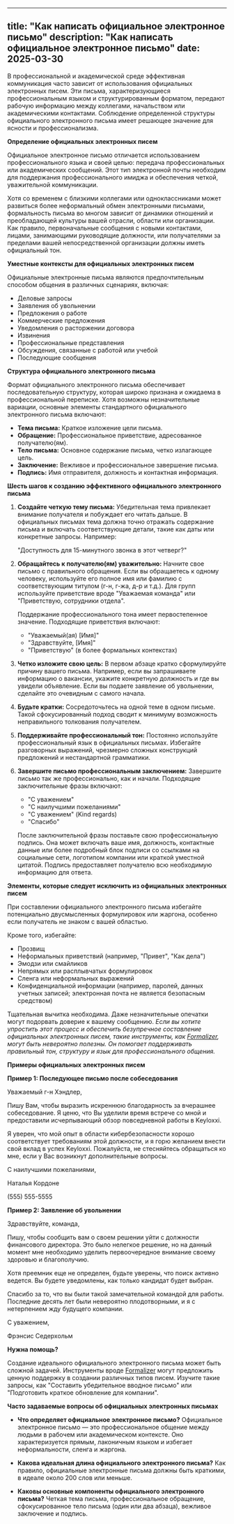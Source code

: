 
---
title: "Как написать официальное электронное письмо"
description: "Как написать официальное электронное письмо"
date: 2025-03-30
---


В профессиональной и академической среде эффективная коммуникация часто зависит от использования официальных электронных писем. Эти письма, характеризующиеся профессиональным языком и структурированным форматом, передают рабочую информацию между коллегами, начальством или академическими контактами. Соблюдение определенной структуры официального электронного письма имеет решающее значение для ясности и профессионализма.

**Определение официальных электронных писем**

Официальное электронное письмо отличается использованием профессионального языка и своей целью: передача профессиональных или академических сообщений. Этот тип электронной почты необходим для поддержания профессионального имиджа и обеспечения четкой, уважительной коммуникации.

Хотя со временем с близкими коллегами или одноклассниками может развиться более неформальный обмен электронными письмами, формальность письма во многом зависит от динамики отношений и преобладающей культуры вашей отрасли, области или организации. Как правило, первоначальные сообщения с новыми контактами, лицами, занимающими руководящие должности, или получателями за пределами вашей непосредственной организации должны иметь официальный тон.

**Уместные контексты для официальных электронных писем**

Официальные электронные письма являются предпочтительным способом общения в различных сценариях, включая:

*   Деловые запросы
*   Заявления об увольнении
*   Предложения о работе
*   Коммерческие предложения
*   Уведомления о расторжении договора
*   Извинения
*   Профессиональные представления
*   Обсуждения, связанные с работой или учебой
*   Последующие сообщения

**Структура официального электронного письма**

Формат официального электронного письма обеспечивает последовательную структуру, которая широко признана и ожидаема в профессиональной переписке. Хотя возможны незначительные вариации, основные элементы стандартного официального электронного письма включают:

*   **Тема письма:** Краткое изложение цели письма.
*   **Обращение:** Профессиональное приветствие, адресованное получателю(ям).
*   **Тело письма:** Основное содержание письма, четко излагающее цель.
*   **Заключение:** Вежливое и профессиональное завершение письма.
*   **Подпись:** Имя отправителя, должность и контактная информация.

**Шесть шагов к созданию эффективного официального электронного письма**

1.  **Создайте четкую тему письма:**
    Убедительная тема привлекает внимание получателя и побуждает его читать дальше. В официальных письмах тема должна точно отражать содержание письма и включать соответствующие детали, такие как даты или конкретные запросы. Например:

    "Доступность для 15-минутного звонка в этот четверг?"

2.  **Обращайтесь к получателю(ям) уважительно:**
    Начните свое письмо с правильного обращения. Если вы обращаетесь к одному человеку, используйте его полное имя или фамилию с соответствующим титулом (г-н, г-жа, д-р и т.д.). Для групп используйте приветствие вроде "Уважаемая команда" или "Приветствую, сотрудники отдела".

    Поддержание профессионального тона имеет первостепенное значение. Подходящие приветствия включают:

    *   "Уважаемый(ая) [Имя]"
    *   "Здравствуйте, [Имя]"
    *   "Приветствую" (в более формальных контекстах)

3.  **Четко изложите свою цель:**
    В первом абзаце кратко сформулируйте причину вашего письма. Например, если вы запрашиваете информацию о вакансии, укажите конкретную должность и где вы увидели объявление. Если вы подаете заявление об увольнении, сделайте это очевидным с самого начала.

4.  **Будьте кратки:**
    Сосредоточьтесь на одной теме в одном письме. Такой сфокусированный подход сводит к минимуму возможность неправильного толкования получателем.

5.  **Поддерживайте профессиональный тон:**
    Постоянно используйте профессиональный язык в официальных письмах. Избегайте разговорных выражений, чрезмерно сложных конструкций предложений и нестандартной грамматики.

6.  **Завершите письмо профессиональным заключением:**
    Завершите письмо так же профессионально, как и начали. Подходящие заключительные фразы включают:

    *   "С уважением"
    *   "С наилучшими пожеланиями"
    *   "С уважением" (Kind regards)
    *   "Спасибо"

    После заключительной фразы поставьте свою профессиональную подпись. Она может включать ваше имя, должность, контактные данные или более подробный блок подписи со ссылками на социальные сети, логотипом компании или краткой уместной цитатой. Подпись предоставляет получателю всю необходимую информацию для ответа.

**Элементы, которые следует исключить из официальных электронных писем**

При составлении официального электронного письма избегайте потенциально двусмысленных формулировок или жаргона, особенно если получатель не знаком с вашей областью.

Кроме того, избегайте:

*   Прозвищ
*   Неформальных приветствий (например, "Привет", "Как дела")
*   Эмодзи или смайликов
*   Непрямых или расплывчатых формулировок
*   Сленга или неформальных выражений
*   Конфиденциальной информации (например, паролей, данных учетных записей; электронная почта не является безопасным средством)

Тщательная вычитка необходима. Даже незначительные опечатки могут подорвать доверие к вашему сообщению. *Если вы хотите упростить этот процесс и обеспечить безупречное составление официальных электронных писем, такие инструменты, как [Formalizer](https://formalizer.app), могут быть невероятно полезны. Он помогает поддерживать правильный тон, структуру и язык для профессионального общения.*

**Примеры официальных электронных писем**

**Пример 1: Последующее письмо после собеседования**

Уважаемый г-н Хэндлер,

Пишу Вам, чтобы выразить искреннюю благодарность за вчерашнее собеседование. Я ценю, что Вы уделили время встрече со мной и предоставили исчерпывающий обзор повседневной работы в Keyloxxi.

Я уверен, что мой опыт в области кибербезопасности хорошо соответствует требованиям этой должности, и я горю желанием внести свой вклад в успех Keyloxxi. Пожалуйста, не стесняйтесь обращаться ко мне, если у Вас возникнут дополнительные вопросы.

С наилучшими пожеланиями,

Наталья Кордоне

(555) 555-5555

**Пример 2: Заявление об увольнении**

Здравствуйте, команда,

Пишу, чтобы сообщить вам о своем решении уйти с должности финансового директора. Это было нелегкое решение, но на данный момент мне необходимо уделить первоочередное внимание своему здоровью и благополучию.

Хотя преемник еще не определен, будьте уверены, что поиск активно ведется. Вы будете уведомлены, как только кандидат будет выбран.

Спасибо за то, что вы были такой замечательной командой для работы. Последние десять лет были невероятно плодотворными, и я с нетерпением жду будущего компании.

С уважением,

Фрэнсис Седерхольм

**Нужна помощь?**

Создание идеального официального электронного письма может быть сложной задачей. Инструменты вроде [Formalizer](https://formalizer.app) могут предложить ценную поддержку в создании различных типов писем. Изучите такие запросы, как "Составить убедительное вводное письмо" или "Подготовить краткое обновление для компании".

**Часто задаваемые вопросы об официальных электронных письмах**

*   **Что определяет официальное электронное письмо?**
    Официальное электронное письмо — это профессиональное общение между людьми в рабочем или академическом контексте. Оно характеризуется прямым, лаконичным языком и избегает неформальности, сленга и жаргона.

*   **Какова идеальная длина официального электронного письма?**
    Как правило, официальные электронные письма должны быть краткими, в идеале около 200 слов или меньше.

*   **Каковы основные компоненты официального электронного письма?**
    Четкая тема письма, профессиональное обращение, сфокусированное тело письма (один или два абзаца), вежливое заключение и подпись.
